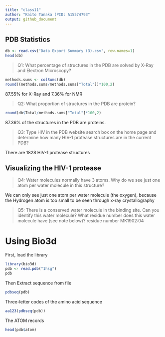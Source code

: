 ```yaml
---
title: "class11"
author: "Kaito Tanaka (PID: A15574793"
output: github_document
---
```

## PDB Statistics

```r
db <- read.csv("Data Export Summary (3).csv", row.names=1)
head(db)
```

> Q1: What percentage of structures in the PDB are solved by X-Ray and Electron Microscopy?

```r
methods.sums <- colSums(db)
round((methods.sums/methods.sums["Total"])*100,2)
```

87.55% for X-Ray and 7.36% for NMR

> Q2: What proportion of structures in the PDB are protein?
```r
round(db$Total/methods.sums["Total"]*100,2)
```

87.36% of the structures in the PDB are proteins.

> Q3: Type HIV in the PDB website search box on the home page and determine how many HIV-1 protease structures are in the current PDB?

There are 1828 HIV-1 protease structures

## Visualizing the HIV-1 protease

> Q4: Water molecules normally have 3 atoms. Why do we see just one atom per water molecule in this structure?

We can only see just one atom per water molecule (the oxygen), because the Hydrogen atom is too small to be seen through x-ray crystallography

> Q5: There is a conserved water molecule in the binding site. Can you identify this water molecule? What residue number does this water molecule have (see note below)?
residue number MK1902:04

# Using Bio3d

First, load the library
```r
library(bio3d)
pdb <- read.pdb("1hsg")
pdb
```

Then Extract sequence from file
```r
pdbseq(pdb)
```

Three-letter codes of the amino acid sequence
```r
aa123(pdbseq(pdb))
```

The ATOM records
```r
head(pdb$atom)
```
